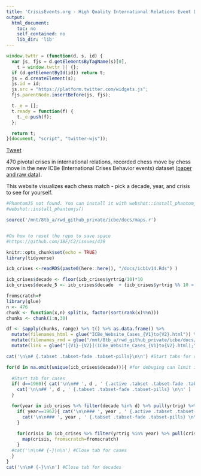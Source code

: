 ```yaml
---
title: 'CrisisEvents.org - High Quality International Relations Event Data'
output:
  html_document:
    toc: no
    self_contained: no
    lib_dir: 'lib'
---
```


<style>
    body .main-container {
        max-width: 1500px;
    }
</style>


```js
window.twttr = (function(d, s, id) {
  var js, fjs = d.getElementsByTagName(s)[0],
    t = window.twttr || {};
  if (d.getElementById(id)) return t;
  js = d.createElement(s);
  js.id = id;
  js.src = "https://platform.twitter.com/widgets.js";
  fjs.parentNode.insertBefore(js, fjs);

  t._e = [];
  t.ready = function(f) {
    t._e.push(f);
  };

  return t;
}(document, "script", "twitter-wjs"));
```
<a class="twitter-share-button" href="https://twitter.com/intent/tweet?text=Hello%20world">Tweet</a>

470 pivotal crises in international relations, recorded chess move by chess move in the new ICBe (International Crises Behavior events) dataset ([paper and raw data](https://github.com/CenterForPeaceAndSecurityStudies/ICBEdataset)).

This website visualizes each chess match - pick a decade, year, and crisis to see for yourself.

<meta name="twitter:card" content="summary_large_image">
<meta name="twitter:site" content="@site_username">
<meta name="twitter:title" content="Top 10 Things Ever">
<meta name="twitter:description" content="Up than 200 characters.">
<meta name="twitter:creator" content="@creator_username">
<meta name="twitter:image" content="http://placekitten.com/250/250">
<meta name="twitter:domain" content="YourDomain.com">

```r

#PhantomJS not found. You can install it with webshot::install_phantomjs(). If it is installed, please make sure the phantomjs executable can be found via the PATH variable.
#webshot::install_phantomjs()

source('/mnt/8tb_a/rwd_github_private/icbe/docs/maps.r')


#On how to reset the repo to save space
#https://github.com/18F/C2/issues/439

knitr::opts_chunk$set(echo = TRUE)
library(tidyverse)

icb_crises <-readRDS(paste0(here::here(), "/docs/icb1v14.Rds") )

icb_crises$decade <- floor(icb_crises$yrtrig/10)*10
icb_crises$decade_5 <- icb_crises$decade  + (icb_crises$yrtrig %% 10 > 5)*5

fromscratch=F
library(glue)
n <- 476
chunk <- function(x,n) split(x, factor(sort(rank(x)%%n)))
chunks <- chunk(1:n,30)

df <- sapply(chunks, range) %>% t() %>% as.data.frame() %>%
  mutate(filenames_html = glue("ICBe_Website_Cases_{V1}to{V2}.html")) %>%
  mutate(filenames_rmd = glue("/mnt/8tb_a/rwd_github_private/icbe/docs/ICBe_Website_Cases_{V1}to{V2}.rmd")) %>%
  mutate(link = glue("[{V1}-{V2}](ICBe_Website_Cases_{V1}to{V2}.html);"))


```



```r

cat('\n\n# {.tabset .tabset-fade .tabset-pills}\n\n') #Start tabs for decades

for(d in na.omit(unique(icb_crises$decade))){ #for debuging can limit it to just 2 decades #[1:2]
  
  #Start tab for cases
  if( d==1960){ cat('\n\n## ', d , ' {.active .tabset .tabset-fade .tabset-pills} \n\n') } else {
    cat('\n\n## ', d , ' {.tabset .tabset-fade .tabset-pills} \n\n' )  
  }

  for(year in icb_crises %>% filter(decade %in% d) %>% pull(yrtrig) %>% unique() ) {
    if( year==1962){ cat('\n\n### ', year , ' {.active .tabset .tabset-fade .tabset-pills} \n\n') } else {
      cat('\n\n### ', year , ' {.tabset .tabset-fade .tabset-pills} \n\n' )  
    }  
    
    for(crisis in icb_crises %>% filter(yrtrig %in% year) %>% pull(crisno) ) { 
      map(crisis, fromscratch=fromscratch)
    }
  #cat('\n\n## {-}\n\n') #Close tab for cases
  }
}
cat('\n\n# {-}\n\n') #Close tab for decades

```
